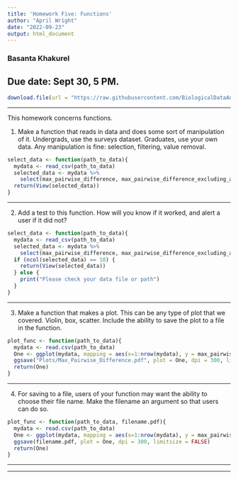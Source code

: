 ```yaml
---
title: 'Homework Five: Functions'
author: "April Wright"
date: "2022-09-23"
output: html_document
---
```

### Basanta Khakurel
## Due date: Sept 30, 5 PM.

```r
download.file(url = "https://raw.githubusercontent.com/BiologicalDataAnalysis2019/2022/main/vignettes/homework_5.Rmd", destfile = "C:/Users/basan/Desktop/Fall 2022/Biological_Data_Analysis/homeworks/homework_5.Rmd")
```
---

This homework concerns functions.

1. Make a function that reads in data and does some sort of manipulation of it. Undergrads, use the surveys dataset. Graduates, use your own data. Any manipulation is fine: selection, filtering, value removal. 

```r
select_data <- function(path_to_data){
  mydata <- read_csv(path_to_data)
  selected_data <- mydata %>%
    select(max_pairwise_difference, max_pairwise_difference_excluding_ambiguous, max_variable_block_length, max_variable_block_length_excluding_ambiguous, min_pairwise_difference, min_pairwise_difference_excluding_ambiguous, theta, tajima_d, tajima_pi, segregating_sites)
  return(View(selected_data))
}

```
***

2. Add a test to this function. How will you know if it worked, and alert a user if it did not?

```r
select_data <- function(path_to_data){
  mydata <- read_csv(path_to_data)
  selected_data <- mydata %>%
    select(max_pairwise_difference, max_pairwise_difference_excluding_ambiguous, max_variable_block_length, max_variable_block_length_excluding_ambiguous, min_pairwise_difference, min_pairwise_difference_excluding_ambiguous, theta, tajima_d, tajima_pi, segregating_sites)
  if (ncol(selected_data) == 10) {
    return(View(selected_data))
  } else {
    print("Please check your data file or path")
  }
}
```
***

3. Make a function that makes a plot. This can be any type of plot that we covered. Violin, box, scatter. Include the ability to save the plot to a file in the function.

```r
plot_func <- function(path_to_data){
  mydata <- read.csv(path_to_data)
  One <- ggplot(mydata, mapping = aes(x=1:nrow(mydata), y = max_pairwise_difference)) + geom_point()
  ggsave("Plots/Max_Pairwise_Difference.pdf", plot = One, dpi = 300, limitsize = FALSE)
  return(One)
}
```
***

4. For saving to a file, users of your function may want the ability to choose their file name. Make the filename an argument so that users can do so.

```r
plot_func <- function(path_to_data, filename.pdf){
  mydata <- read.csv(path_to_data)
  One <- ggplot(mydata, mapping = aes(x=1:nrow(mydata), y = max_pairwise_difference)) + geom_point()
  ggsave(filename.pdf, plot = One, dpi = 300, limitsize = FALSE)
  return(One)
}
```
***
***